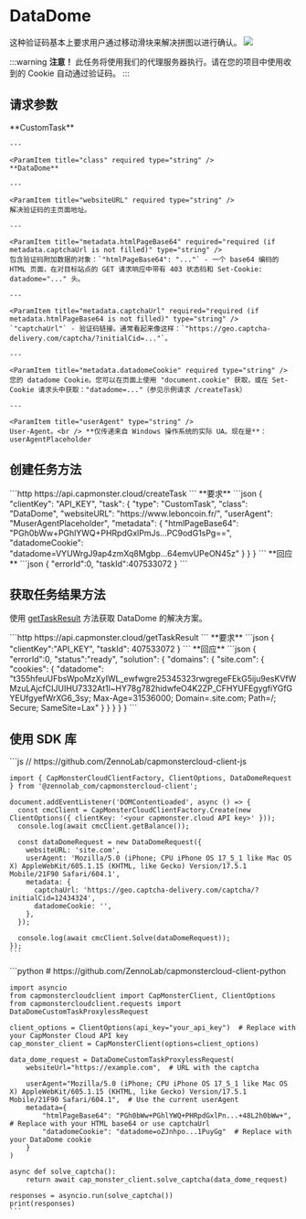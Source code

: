 ﻿---
sidebar_position: 11
sidebar_label: DataDome
---


# DataDome

<PriceBlockWrap>
  <PriceBlock title="DataDome" name="dataDomeToken"/>
</PriceBlockWrap>

这种验证码基本上要求用户通过移动滑块来解决拼图以进行确认。
![](./images/datadome/datadome.png)

:::warning **注意！**
此任务将使用我们的代理服务器执行。请在您的项目中使用收到的 Cookie 自动通过验证码。
:::


## 请求参数
<TabItem value="proxyless" label="RecaptchaV2EnterpriseTaskProxyless (without proxy)" default className="bordered-panel">
    <ParamItem title="type" required type="string" />
    **CustomTask**

    ---

    <ParamItem title="class" required type="string" />
    **DataDome**

    ---

    <ParamItem title="websiteURL" required type="string" />
    解决验证码的主页面地址。

    ---

    <ParamItem title="metadata.htmlPageBase64" required="required (if metadata.captchaUrl is not filled)" type="string" />
    包含验证码附加数据的对象：`"htmlPageBase64": "..."` - 一个 base64 编码的 HTML 页面，在对目标站点的 GET 请求响应中带有 403 状态码和 Set-Cookie: datadome="..." 头。

    ---

    <ParamItem title="metadata.captchaUrl" required="required (if metadata.htmlPageBase64 is not filled)" type="string" />
    `"captchaUrl"` - 验证码链接。通常看起来像这样：`"https://geo.captcha-delivery.com/captcha/?initialCid=..."`。

    ---

    <ParamItem title="metadata.datadomeCookie" required type="string" />
    您的 datadome Cookie。您可以在页面上使用 "document.cookie" 获取，或在 Set-Cookie 请求头中获取："datadome=..."（参见示例请求 /createTask）

    ---

    <ParamItem title="userAgent" type="string" />
    User-Agent。<br /> **仅传递来自 Windows 操作系统的实际 UA。现在是**： userAgentPlaceholder

</TabItem>


## 创建任务方法 

<TabItem value="proxyless" label="RecaptchaV2TaskProxyless (without proxy)" default className="method-panel">
	<MethodItem>
		```http
		https://api.capmonster.cloud/createTask
		```
	</MethodItem>
	<MethodDescription>
		**要求**
		```json
		{
			"clientKey": "API_KEY",
			"task": {
				"type": "CustomTask",
				"class": "DataDome",
				"websiteURL": "https://www.leboncoin.fr/",
				"userAgent": "MuserAgentPlaceholder",
				"metadata": {
					"htmlPageBase64": "PGh0bWw+PGhlYWQ+PHRpdGxlPmJs...PC9odG1sPg==",
					"datadomeCookie": "datadome=VYUWrgJ9ap4zmXq8Mgbp...64emvUPeON45z"
				}
			}
		}
		```
		**回应**
		```json
		{
		  "errorId":0,
		  "taskId":407533072
		}
		```
	</MethodDescription>
</TabItem>


## 获取任务结果方法
使用 [getTaskResult](../api/methods/get-task-result.md) 方法获取 DataDome 的解决方案。

<TabItem value="proxyless" label="GeeTestTaskProxyless (without proxy)" default className="method-panel-full">
	<MethodItem>
		```http
		https://api.capmonster.cloud/getTaskResult
		```
	</MethodItem>
	<MethodDescription>
		**要求**
		```json
		{
		  "clientKey":"API_KEY",
		  "taskId": 407533072
		}
		```
		**回应**
		```json
		{
			"errorId":0,
			"status":"ready",
			"solution": {
				"domains": {
					"site.com": {
						"cookies": {
							"datadome": "t355hfeuUFbsWpoMzXyIWL_ewfwgre25345323rwgregeFEkG5iju9esKVfWMzuLAjcfCIJUIHU7332At1l~HY78g782hidwfeO4K2ZP_CFHYUFEgygfiYGfGYEUfgyefWrXG6_3sy; Max-Age=31536000; Domain=.site.com; Path=/; Secure; SameSite=Lax"
						}
					}
				}
			}
		}
		```
	</MethodDescription>
</TabItem>


## 使用 SDK 库

<Tabs className="full-width-tabs filled-tabs request-tabs" groupId="captcha-type">
  <TabItem value="js" label="JavaScript" default className="method-panel">
    ```js
    // https://github.com/ZennoLab/capmonstercloud-client-js

    import { CapMonsterCloudClientFactory, ClientOptions, DataDomeRequest } from '@zennolab_com/capmonstercloud-client';

    document.addEventListener('DOMContentLoaded', async () => {
      const cmcClient = CapMonsterCloudClientFactory.Create(new ClientOptions({ clientKey: '<your capmonster.cloud API key>' }));
      console.log(await cmcClient.getBalance());

      const dataDomeRequest = new DataDomeRequest({
        websiteURL: 'site.com',
        userAgent: 'Mozilla/5.0 (iPhone; CPU iPhone OS 17_5_1 like Mac OS X) AppleWebKit/605.1.15 (KHTML, like Gecko) Version/17.5.1 Mobile/21F90 Safari/604.1',
        metadata: {
          captchaUrl: 'https://geo.captcha-delivery.com/captcha/?initialCid=12434324',
          datadomeCookie: '',
        },
      });

      console.log(await cmcClient.Solve(dataDomeRequest));
    });
    ```
  </TabItem>

  <TabItem value="python" label="Python" className="method-panel">
    ```python
    # https://github.com/ZennoLab/capmonstercloud-client-python

    import asyncio
    from capmonstercloudclient import CapMonsterClient, ClientOptions
    from capmonstercloudclient.requests import DataDomeCustomTaskProxylessRequest

    client_options = ClientOptions(api_key="your_api_key")  # Replace with your CapMonster Cloud API key
    cap_monster_client = CapMonsterClient(options=client_options)

    data_dome_request = DataDomeCustomTaskProxylessRequest(
        websiteUrl="https://example.com",  # URL with the captcha

        userAgent="Mozilla/5.0 (iPhone; CPU iPhone OS 17_5_1 like Mac OS X) AppleWebKit/605.1.15 (KHTML, like Gecko) Version/17.5.1 Mobile/21F90 Safari/604.1",  # Use the current userAgent
        metadata={
            "htmlPageBase64": "PGh0bWw+PGhlYWQ+PHRpdGxlPn...+48L2h0bWw+",  # Replace with your HTML base64 or use captchaUrl
            "datadomeCookie": "datadome=oZJnhpo...1PuyGg"  # Replace with your DataDome cookie
        }
    )

    async def solve_captcha():
        return await cap_monster_client.solve_captcha(data_dome_request)

    responses = asyncio.run(solve_captcha())
    print(responses)
    ```
  </TabItem>
</Tabs>
